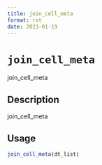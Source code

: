 ```yaml
--- 
title: join_cell_meta 
format: rst 
date: 2023-01-19 
--- 
```

# `join_cell_meta`

join_cell_meta


## Description

join_cell_meta


## Usage

```r
join_cell_meta(dt_list)
```


